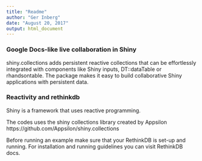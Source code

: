 ```yaml
---
title: "Readme"
author: "Ger Inberg"
date: "August 20, 2017"
output: html_document
---
```


### Google Docs-like live collaboration in Shiny

shiny.collections adds persistent reactive collections that can be effortlessly integrated with components like Shiny inputs, DT::dataTable or rhandsontable. The package makes it easy to build collaborative Shiny applications with persistent data.

### Reactivity and rethinkdb

Shiny is a framework that uses reactive programming. 

The codes uses  the shiny collections library created by Appsilon 
https://github.com/Appsilon/shiny.collections

Before running an example make sure that your RethinkDB is set-up and running. For installation and running guidelines you can visit RethinkDB docs.